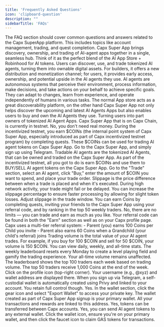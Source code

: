 ```yaml
---
title: 'Frequently Asked Questions'
icon: 'clipboard-question'
description: ""
sidebarTitle: 'FAQs'
---
```


<Note>
    The FAQ section should cover common questions and answers related to the Capx SuperApp platform.
    This includes topics like account management, trading, and quest completion.
</Note>

<AccordionGroup>
  <Accordion title="What is the Capx Super App?">
    Capx Super App brings discovery, ownership, and trading of AI-agent apps together in a single, seamless hub. Think of it as the perfect blend of the AI App Store + Robinhood for AI tokens. Users can discover, use, and trade tokenized AI agents, turning them into ownable digital assets. For builders, it offers a new distribution and monetization channel; for users, it provides early access, ownership, and potential upside in the AI agents they use.
  </Accordion>

  <Accordion title="What are AI agents?">
    AI agents are autonomous systems that perceive their environment, process information, make decisions, and take actions on your behalf to achieve specific goals. They can adapt to changes, learn from experience, and operate independently of humans in various tasks.
  </Accordion>

  <Accordion title="How is Capx Super App different from a normal app store?">
    The normal App store acts as a great discoverability platform, on the other hand Capx Super App not only helps discover the upcoming and latest AI Agents Apps but also enables users to buy and own the AI Agents they use. Turning users into part owners of tokenized AI Agent Apps.
  </Accordion>

  <Accordion title="Is the Capx Super App on mainnet or testnet?">
    Capx Super App that is on Capx Chain, is currently in testnet.
  </Accordion>

  <Accordion title="Do I need real money to use the Capx Super App during the testnet?">
    No, you don't need real money. During the incentivized testnet, you earn $COINs (the internal point system of Capx Super App, especially introduced as part of Capx incentivized testnet program) by completing quests. These $COINs can be used for trading AI agent tokens on Capx Super App.
  </Accordion>

  <Accordion title="How do I sign up for the Capx Super App?">
    Go to the Capx Super App, and simply sign up using Telegram.
  </Accordion>

  <Accordion title="What does 'tradable' agent mean?">
    Tradable AI agents are the tokenized AI Agents, that can be owned and traded on the Capx Super App.
  </Accordion>

  <Accordion title="How do I buy AI agent tokens?">
    As part of the incentivized testnet, all you got to do is earn $COINs and use them to BUY/SELL AI agent tokens on the Capx Super App.
  </Accordion>

  <Accordion title="How do I use $COIN to trade?">
    Go to the "Trade" section, select an AI agent, click "Buy," enter the amount of $COIN you want to spend, and place your trade order.
  </Accordion>

  <Accordion title="What is slippage in trades, and how do I adjust it?">
    Slippage is the price difference between when a trade is placed and when it's executed. During high network activity, your trade might fail or be delayed. You can increase the slippage percentage to ensure faster processing by allowing for slight token losses. Adjust slippage in the trade window.
  </Accordion>

  <Accordion title="How do I earn Coins on Capx Super App?">
    You can earn Coins by completing quests, inviting your friends to the Capx Super App using your referral code, and by ranking in the top 50 weekly traders.
  </Accordion>

  <Accordion title="Are there any daily trading or earning limits?">
    No, there are no limits — you can trade and earn as much as you like.
  </Accordion>

  <Accordion title="Where do I find my referral code?">
    Your referral code can be found in both the "Earn" section as well as on your Capx profile page.
  </Accordion>

  <Accordion title="How does the referral program work?">
    Capx uses a multi-tier referral system:
    - Parent (you) earns 100 Coins per Child you invite
    - Parent also earns 60 Coins when a Grandchild (your child's referral) joins
  </Accordion>

  <Accordion title="What is 'trading volume' on Capx Super App?">
    Trading volume is the total value of your AI agent trades. For example, if you buy for 100 $COIN and sell for 50 $COIN, your volume is 150 $COIN. You can view daily, weekly, and all-time stats.
  </Accordion>

  <Accordion title="Why does my weekly leaderboard rank reset?">
    The weekly leaderboard resets every Monday to create a level playing field and gamify the trading experience. Your all-time volume remains unaffected.
  </Accordion>

  <Accordion title="What is the leaderboard and its benefits?">
    The leaderboard shows the top 100 traders each week based on trading volume. The top 50 traders receive 1,000 Coins at the end of the week.
  </Accordion>

  <Accordion title="Where can I view my Capx username and wallet address?">
    Click on the profile icon (top-right corner). Your username (e.g., @xyz) and wallet address are displayed there.
  </Accordion>

  <Accordion title="How is the wallet created during signup?">
    When you sign up via Telegram, a self-custodial wallet is automatically created using Privy and linked to your account. You retain full control though.
  </Accordion>

  <Accordion title="Can I export my wallet outside of Capx Super App?">
    Yes. In the wallet section, click the gear icon and select "Export Wallet" to access your private key.
  </Accordion>

  <Accordion title="Which wallet is considered my 'primary' wallet?">
    The wallet created as part of Capx Super App signup is your primary wallet. All your transactions and rewards are linked to this address.
  </Accordion>

  <Accordion title="Can I send tokens from one Capx account to another?">
    Yes, tokens can be transferred between Capx accounts.
  </Accordion>

  <Accordion title="Can I send AI agent tokens to an external wallet?">
    Yes, you can send AI agent tokens to any external wallet.
  </Accordion>

  <Accordion title="How can I claim $GAS for transactions?">
    Click the wallet icon, ensure you're on your primary wallet, and then click the faucet icon to claim GAS tokens for transactions.
  </Accordion>
</AccordionGroup>